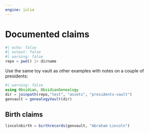 ```yaml
---
engine: julia
---
```


# Documented claims



```julia
#| echo: false
#| output: false
#| warning: false
repo = pwd() |> dirname
```

Use the same toy vault as other examples with notes on a couple of presidents:

```julia
#| warning: false
using Obsidian, ObsidianGenealogy
dir = joinpath(repo,"test", "assets", "presidents-vault")
genvault = genealogyVault(dir)
```

## Birth claims

```julia
lincolnbirth = birthrecords(genvault, "Abraham Lincoln")
```